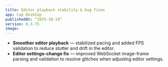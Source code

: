 ```yaml
---
title: Editor playback stability & bug fixes
app: Cap Desktop
publishedAt: “2025-10-19”
version: 0.3.75
image:
---
```


- **Smoother editor playback** — stabilized pacing and added FPS validation to reduce stutter and drift in the editor.
- **Editor settings-change fix** — improved WebSocket image-frame parsing and validation to resolve glitches when adjusting editor settings.
